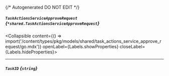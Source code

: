 {/* Autogenerated DO NOT EDIT  */}

##### `TaskActionsServiceApproveRequest` *{`*shared.TaskActionsServiceApproveRequest`}*
<Collapsible content={() => import('/content/types/pkg/models/shared/task_actions_service_approve_request/go.mdx')} openLabel={Labels.showProperties} closeLabel={Labels.hideProperties}>
</Collapsible>

---
##### `TaskID` *{`string`}*


